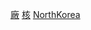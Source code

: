 {{Commons category|Nuclear power plants in North Korea}}
{{Portal|Energy}}

[[Category:朝鮮民主主義人民共和國核能|廠]]
[[Category:朝鮮民主主義人民共和國發電廠|核]]
[[Category:各國核電站|NorthKorea]]